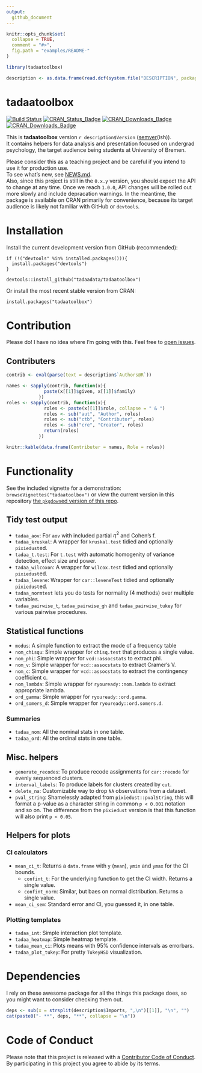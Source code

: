 ```yaml
---
output:
  github_document
---
```


<!-- README.md is generated from README.Rmd. Please edit that file -->

```r
knitr::opts_chunk$set(
  collapse = TRUE,
  comment = "#>",
  fig.path = "examples/README-"
)

library(tadaatoolbox)

description <- as.data.frame(read.dcf(system.file("DESCRIPTION", package = "tadaatoolbox")), stringsAsFactors = F)

```

# tadaatoolbox   

[![Build Status](https://travis-ci.org/tadaadata/tadaatoolbox.svg)](https://travis-ci.org/tadaadata/tadaatoolbox)
[![CRAN_Status_Badge](https://www.r-pkg.org/badges/version/tadaatoolbox)](https://cran.r-project.org/package=tadaatoolbox)
[![CRAN_Downloads_Badge](https://cranlogs.r-pkg.org/badges/grand-total/tadaatoolbox)](https://cran.r-project.org/package=tadaatoolbox)
[![CRAN_Downloads_Badge](https://cranlogs.r-pkg.org/badges/tadaatoolbox)](https://cran.r-project.org/package=tadaatoolbox)

This is **tadaatoolbox** version ``r description$Version`` ([semver](http://semver.org/)(ish)).<br />
It contains helpers for data analysis and presentation focused on undergrad psychology, the target audience being students at University of Bremen. 

Please consider this as a teaching project and be careful if you intend to use it for production use.<br />
To see what's new, see [NEWS.md](https://github.com/tadaadata/tadaatoolbox/blob/master/NEWS.md).  
Also, since this project is still in the `0.x.y` version, you should expect the API to change at any time. Once we reach `1.0.0`, API changes will be rolled out more slowly and include depracation warnings. In the meantime, the package is available on CRAN primarily for convenience, because its target audience is likely not familiar with GitHub or `devtools`.

# Installation

Install the current development version from GitHub (recommended):

```
if (!("devtools" %in% installed.packages())){
  install.packages("devtools")
}

devtools::install_github("tadaadata/tadaatoolbox")
```

Or install the most recent stable version from CRAN:

```
install.packages("tadaatoolbox")
```

# Contribution

Please do! I have no idea where I'm going with this. Feel free to [open issues](https://github.com/tadaadata/tadaatoolbox/issues).

## Contributers

```r
contrib <- eval(parse(text = description$`Authors@R`))

names <- sapply(contrib, function(x){
              paste(x[[1]]$given, x[[1]]$family)
            }) 
roles <- sapply(contrib, function(x){
              roles <- paste(x[[1]]$role, collapse = " & ")
              roles <- sub("aut", "Author", roles)
              roles <- sub("ctb", "Contributor", roles)
              roles <- sub("cre", "Creator", roles)
              return(roles)
            }) 

knitr::kable(data.frame(Contributer = names, Role = roles))
```


# Functionality

See the included vignette for a demonstration: `browseVignettes("tadaatoolbox")` or view the current 
version in this repository [the `pkgdown`ed version of this repo](http://tadaatoolbox.tadaa-data.de/).

## Tidy test output

* `tadaa_aov`: For `aov` with included partial $\eta^2$ and Cohen's f.
* `tadaa_kruskal`: A wrapper for `kruskal.test` tidied and optionally `pixiedust`ed.
* `tadaa_t.test`: For `t.test` with automatic homogenity of variance detection, effect size and power.
* `tadaa_wilcoxon`: A wrapper for `wilcox.test` tidied and optionally `pixiedust`ed.
* `tadaa_levene`: Wrapper for `car::leveneTest` tidied and optionally `pixiedust`ed.
* `tadaa_normtest` lets you do tests for normality (4 methods) over multiple variables.
* `tadaa_pairwise_t`, `tadaa_pairwise_gh` and `tadaa_pairwise_tukey` for various pairwise procedures.

## Statistical functions

* `modus`: A simple function to extract the mode of a frequency table
* `nom_chisqu`: Simple wrapper for `chisq.test` that produces a single value.
* `nom_phi`: Simple wrapper for `vcd::assocstats` to extract phi.
* `nom_v`: Simple wrapper for `vcd::assocstats` to extract Cramer's V.
* `nom_c`: Simple wrapper for `vcd::assocstats` to extract the contingency coefficient c.
* `nom_lambda`: Simple wrapper for `ryouready::nom.lambda` to extract appropriate lambda.
* `ord_gamma`: Simple wrapper for `ryouready::ord.gamma`.
* `ord_somers_d`: Simple wrapper for `ryouready::ord.somers.d`.

### Summaries

* `tadaa_nom`: All the nominal stats in one table.
* `tadaa_ord`: All the ordinal stats in one table.

## Misc. helpers

* `generate_recodes`: To produce recode assignments for `car::recode` for evenly sequenced clusters.
* `interval_labels`: To produce labels for clusters created by `cut`.
* `delete_na`: Customizable way to drop `NA` observations from a dataset.
* `pval_string`: Shamelessly adapted from `pixiedust::pvalString`, this will format a p-value as a character string in common `p < 0.001` notation and so on. The difference from the `pixiedust` version is that this function will also print `p < 0.05`.

## Helpers for plots

### CI calculators

* `mean_ci_t`: Returns a `data.frame` with `y` (`mean`), `ymin` and `ymax` for the CI bounds.
    * `confint_t`: For the underlying function to get the CI width. Returns a single value.
    * `confint_norm`: Similar, but baes on normal distribution. Returns a single value.
* `mean_ci_sem`: Standard error and CI, you guessed it, in one table.

### Plotting templates

* `tadaa_int`: Simple interaction plot template.
* `tadaa_heatmap`: Simple heatmap template.
* `tadaa_mean_ci`: Plots means with 95% confidence intervals as errorbars.
* `tadaa_plot_tukey`: For pretty `TukeyHSD` visualization.

# Dependencies

I rely on these awesome package for all the things this package does, so you might want to consider checking them out.

```r
deps <- sub(x = strsplit(description$Imports, ",\n")[[1]], "\n", "")
cat(paste0("- **", deps, "**", collapse = "\n"))
```

# Code of Conduct

Please note that this project is released with a [Contributor Code of Conduct](CONDUCT.md). By participating in this project you agree to abide by its terms.
